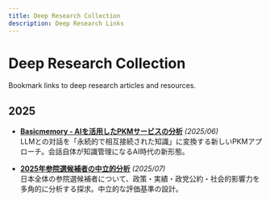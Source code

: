```yaml
---
title: Deep Research Collection
description: Deep Research Links
---
```


# Deep Research Collection

Bookmark links to deep research articles and resources.

## 2025

- **[Basicmemory - AIを活用したPKMサービスの分析](https://chatgpt.com/share/6854a709-10fc-8004-9a02-81e6c2a21bd7)** _(2025/06)_  
  LLMとの対話を「永続的で相互接続された知識」に変換する新しいPKMアプローチ。会話自体が知識管理になるAI時代の新形態。

- **[2025年参院選候補者の中立的分析](https://chatgpt.com/share/68688f10-40c0-8004-a816-5611e235ce56)** _(2025/07)_  
  日本全体の参院選候補者について、政策・実績・政党公約・社会的影響力を多角的に分析する探求。中立的な評価基準の設計。


<AIEditedFooter />
